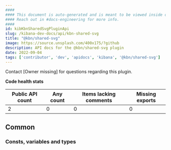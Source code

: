 ```yaml
---
####
#### This document is auto-generated and is meant to be viewed inside our experimental, new docs system.
#### Reach out in #docs-engineering for more info.
####
id: kibKbnSharedSvgPluginApi
slug: /kibana-dev-docs/api/kbn-shared-svg
title: "@kbn/shared-svg"
image: https://source.unsplash.com/400x175/?github
description: API docs for the @kbn/shared-svg plugin
date: 2022-09-04
tags: ['contributor', 'dev', 'apidocs', 'kibana', '@kbn/shared-svg']
---
```




Contact [Owner missing] for questions regarding this plugin.

**Code health stats**

| Public API count  | Any count | Items lacking comments | Missing exports |
|-------------------|-----------|------------------------|-----------------|
| 2 | 0 | 0 | 0 |

## Common

### Consts, variables and types
<DocDefinitionList data={kbnSharedSvgObj.common.misc}/>

